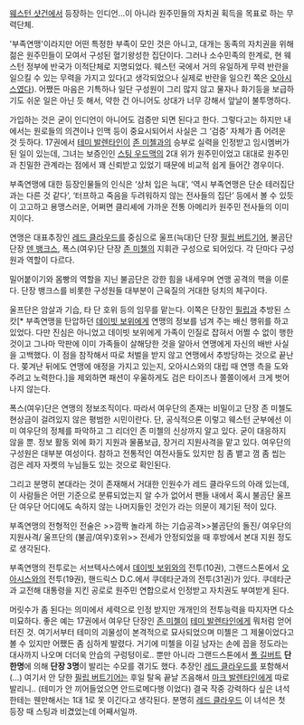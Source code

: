 [[웨스턴 샷건]]에서 등장하는 인디언...이 아니라 원주민들의 자치권 획득을 목표로 하는  무력단체.

'부족연맹'이라지만 어떤 특정한 부족이 모인 것은 아니고, 대개는 동족의 자치권을 위해 젊은 원주민들이 모여서 구성된 혈기왕성한 집단이다. 그러나 소수민족의 한계로, 현 웨스턴 정부에 반국가 이적단체로 지명되었다. 웨스턴 국에서 거의 유일하게 무력 반란을 일으킬 수 있는 무력을 가지고 있다(고 생각되었으나 실제로 반란을 일으킨 쪽은 [[오아시스]]였다). 어쨌든 마음은 기특하나 일단 구성원이 그리 많지 않고 물자나 화기등을 보급하기도 쉬운 일은 아닌 듯 해서, 약한 건 아니어도 상대가 너무 강해서 앞날이 불투명하다.

가입하는 것은 굳이 인디언이 아니어도 검증만 되면 된다고 한다. 그렇다고는 하지만  내에서는 원로들의 의견이나 인맥 등이 중요시되어서 사실은 그 ‘검증’ 자체가 좀 어려운 것 듯하다. 17권에서 [[테미 발렌타인]]이 [[존 미첼]]과의 승부로 실력을 인정받고 임시멤버가 된 일이 있는데, 그녀는 보증인인 [[스팅 우드맥]]의 2대 위가 원주민이었고 대대로 원주민과 친밀한 관계라는 점에서 꽤 신뢰받고 있었기 때문에 비교적 쉽게 들어간 경우이다.

부족연맹에 대한 등장인물들의 인식은 ‘상처 입은 늑대’, ‘역시 부족연맹은 단순 테러집단과는 다른 것 같다’, ‘터프하고 죽음을 두려워하지 않는 전사들의 집단’ 등에서 볼 수 있듯이 고고하고 용맹스러운, 어쩌면 클리셰에 가까운 전통 아메리카 원주민 전사들의 이미지이다. 
 
연맹은 대표추장인 [[레드 클라우드]]를 중심으로 울프(늑대)단 단장 [[필립 버트기어]], 불곰단 단장 [[덴 뱅크스]], 폭스(여우)단 단장 [[존 미첼]]의 지휘관 구성으로 되어있다. 각 단마다 구성원과 역할이 다르다.

밀어붙이기와 몸빵의 역할을 지닌 불곰단은 강한 힘을 내세우며 연맹 공격의 핵을 이룬다. 단장 뱅크스를 비롯한 구성원들 대부분이 근육질의 거대한 덩치의 체구이다.

울프단은 암살과 기습, 타 단 호위 등의 임무를 맡는다. 이쪽은 단장인 [[필립]]과 추방된 스캇[* 부족연맹을 탄압하던 [[데이빗 보위]]에게 연맹의 정보를 넘겨 주는 배신 행위를 하고 있었다. 다만 진심은 아니었고 데이빗 보위에게 가족이 인질로 잡혀서 어쩔 수 없이 행한 것이고 그나마 막판에 이미 가족들이 살해당한 것을 알아서 연맹에게 자신의 배반 사실을 고백했다. 이 점을 참작해서 따로 처벌을 받지 않고 연맹에서 추방당하는 것으로 끝난다. 쫒겨난 뒤에도 연맹에 애정을 가지고 있는지, 오아시스와의 대립 때 연맹 측을 도와주려고 노력한다.]을 제외하면 패션이 우울하게도 검은 타이즈나 쫄쫄이에서 크게 벗어나지 않는다. 

폭스(여우)단은 연맹의 정보조직이다. 따라서 여우단의 존재는 비밀이고 단장 존 미첼도 현상금이 걸려있지 않은 평범한 시민이란다. 단, 공식적으론 이렇고 웨스턴 군부에선 이미 여우단의 정체를 파악하고 그 리더인 존 미첼의 신상까지 알고 있다. 굳이 대응하지 않을 뿐. 정보 활동 외에 화기 지원과 물품보급, 장거리 지원사격을 맡고 있다. 여우단의 구성원은 대부분 여성이다. 참하고 전통적인 여전사들도 있지만 침 좀 뱉고 껌 좀 씹는 검은 레자 자켓의 누님들도 있는 것으로 확인된다. 

그리고 분명히 본대라는 것이 존재해서 거대한 인원수가 레드 클라우드의 아래 있는데, 이 사람들은 어떤 기준으로 분류되었는지 알 수가 없어서 팬들 내에서 혹시 불곰단 울프단 여우단 어디에도 속하지 않는 나머지들인 것인가 라는 의문이 제기된 적이 있다.

부족연맹의 전형적인 전술은 >>깜짝 놀라게 하는 기습공격>>불곰단의 돌진/ 여우단의 지원사격/ 울프단의 (불곰/여우)호위>> 전세가 안정되었을 때 후방에서 본대 지원  정도로 생각된다.

부족연맹의 전투로는 서브텍사스에서 [[데이빗 보위]]와의 전투(10권), 그랜드스톤에서 [[오아시스]]와의 전투(19권), 핸드릭스 D.C.에서 쿠데타군과의 전투(31권)가 있다. 쿠데타군과 교전해 대통령을 지킨 공로로 원주민 연합으로서 인정받고 자치권도 부여받게 된다.

머릿수가 좀 된다는 의미에서 세력으로 인정 받지만 개개인의 전투능력을 따지자면 다소 미묘하다. 좋은 예는 17권에서 여우단 단장인 [[존 미첼]]이 [[테미 발렌타인]]에게 뭐처럼 얻어 터진 것. 여기서부터 테미의 괴물성이 본격적으로 묘사되었으며 미첼은 그 제물이었다고 볼 수 있지만 어쨌든 좀 심하게 발렸다. 거기에 미첼을 이길 남자는 손에 꼽을 정도라는 대사까지 나오며 더더욱 안습의 구렁텅이로.. 뿐만 아니라 그랜드스톤에서 [[폴 길버트]] '''단 한명'''에 의해 '''단장 3명'''이 발리는 수모를 겪기도 했다. 추장인 [[레드 클라우드]]를 포함해서 (...) 여기서 안 당한 [[필립 버트기어]]는 후일 탈옥 끝날 즈음해서 [[마크 발렌타인]]에게 따로 발리니.. (테미가 안 끼어들었으면 안드로메다행 이었다) 결국 작중 강력하다 싶은 녀석한테는 웬만해서는 1대 1로 못 이긴다고 생각된다. 분명히 [[레드 클라우드]] 이 녀석은 첫 등장 때 스팅과 비겼었는데 어째서일까.
